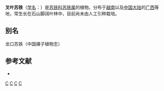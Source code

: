{{Speciesbox 
| taxon = Cycas micholitzii 
| image = Cycas micholitzii 135-8242.jpg
| status = VU
| status_system = IUCN3.1
| authority =  Dyer
}}

'''叉叶苏铁'''（[[学名|学名]]：{{lang|la|''Cycas micholitzii''}}）是[[苏铁科|苏铁科]][[苏铁属|苏铁属]]的植物。分布于[[越南|越南]]以及[[中国大陆|中国大陆]]的[[广西|广西]]等地，常生长在石山脚阔叶林中，目前尚未由人工引种栽培。

== 别名 ==
龙口苏铁（中国祼子植物志）

== 参考文献 ==
<div class="references-small">
* {{cite web| url =http://www.bioinfo.cn/db05/KmzwSpecies.php?action=view&id=6630| title =叉叶苏铁| work =《中国高等植物数据库全库》| publisher =中国科学院微生物研究所| author =昆明植物研究所| accessdate =2009-02-24| deadurl =yes| archiveurl =https://web.archive.org/web/20140202145804/http://www.bioinfo.cn/db05/KmzwSpecies.php?action=view&id=6630| archivedate =2014-02-02}}
</div>
{{Taxonbar|from=Q6848073}}

[[Category:苏铁属|C]]
[[Category:雌雄異株植物|C]]
[[Category:广西植物|C]]
[[Category:越南植物|C]]